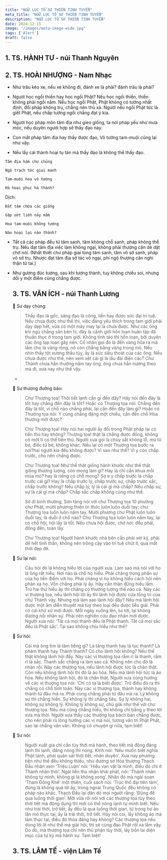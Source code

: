 ```yaml
---
title: "NGỮ LỤC TỔ SƯ THIỀN TINH TUYỂN"
meta_title: "NGỮ LỤC TỔ SƯ THIỀN TINH TUYỂN"
description: "NGỮ LỤC TỔ SƯ THIỀN TINH TUYỂN"
date: 2024-12-15
image: "/images/meta-image-wide.jpg"
tags: ['Alert']
draft: false
---
```


<div style="width: 50%; margin: auto">
  <Youtube client:load id="" title="" />
</div>

<div>

  ## 1. TS. HÀNH TƯ - núi Thanh Nguyên

  ## 2. TS. HOÀI NHƯỢNG - Nam Nhạc

- Như trâu kéo xe, nếu xe không đi, đánh xe là phải? đánh trâu là phải?

- Ngươi học ngồi thiền hay học ngồi Phật? Nếu học ngồi thiền, thiền không phải ngồi nằm.
  Nếu học ngồi Phật, Phật không có tướng nhất định, đối pháp không trụ, chẳng nên thủ xả.
  Ngươi nếu ngồi Phật tức là giết Phật, nếu chấp tướng ngồi chẳng đạt ý kia.

- Ngươi học pháp môn tâm địa như gieo giống, ta nói pháp yếu như mưa móc, nếu duyên ngươi hợp sẽ thấy đạo này.

- Con mắt pháp tâm địa hay thấy được đạo, Vô tướng tam-muội cũng lại như vậy.

- Nếu lấy cái thành hoại tụ tán mà thấy đạo là không thể thấy đạo.

```
Tâm địa hàm chư chủng

Ngộ trạch tức giai manh

Tam-muội hoa vô tướng

Hà hoại phục hà thành?
```

Dịch:

```
Đất tâm chứa các giống

Gặp ướt liền nảy mầm

Hoa tam-muội không tướng

Nào hoại lại nào thành?
```

- Tất cả các pháp đều từ tâm sanh, tâm không chỗ sanh, pháp không thể trụ. Nếu đạt tâm địa việc làm không ngại, không phải thượng căn dè dặt chớ nói.
  (Nhất thiết chư pháp giai tùng tâm sanh, tâm vô sở sanh, pháp vô sở trụ. Nhược đạt tâm địa sở tác vô ngại, phi ngộ thượng căn nghi thận từ tai.)

- Như gương đúc tượng, sau khi tượng thành, tuy không chiếu soi, nhưng dối y một điểm cũng chẳng được.

  ## 3. TS. VĂN ÍCH - núi Thanh Lương

  📀 Sư dạy chúng:

  > Thấy đạo là gốc, sáng đạo là công, liền hay được sức đại trí tuệ.
  Nếu chưa được như thế thì, việc đáng yêu thích trong tam giới phải dạy dẹp hết, vừa có một mảy may lại là chưa được.
  Như các ông khi ngủ chẳng sân bèn hỉ, đây là cảnh giới hôn loạn huân tập đã thuần thục ở trong tam giới.
  Không tỉnh táo thì hỗn loạn, bởi duyên các ông tạp loạn gây nên.
  Cổ nhân gọi đó là đến vàng hóa ra mà lầm cho là vàng ròng, nó còn chẳng bằng vàng trong mỏ.
  Nếu nhìn thấy tột xương thấu tủy, ấy là sức siêu thoát của các ông.
  Nếu chưa được như thế, nên xem xét cái gì là lầu đài điện các?
  Chư Thánh chưa hẳn thường nắm tay ông, ông chưa hẳn nương theo mà đi, xưa nay như thế vậy.

  *

  📀 Sư thượng đường bảo:

  > Chư Thượng tọa! Thời tiết lạnh cần gì đến đây? Hãy nói đến đây là tốt hay chẳng đến đây là tốt?
  Hoặc có Thượng tọa nói: Chẳng đến đây là tốt, vì chỗ nào chẳng phải, lại cần đến đây làm gì?
  Hoặc có Thượng tọa nói: Y cũng chẳng đặng một chiều, cần đến chỗ Hòa thượng mới được?
  >
  > Chư Thượng tọa! Hãy nói hai người ấy đối trong Phật pháp lại có tiến thú hay không?
  Thượng tọa! thật là chẳng được đồng, không có một tí có thể tiến thú.
  Người xưa gọi là chùy sắt không lỗ, mù từ bé, điếc từ bé, không khác.
  Nếu lại có một Thượng tọa bước ra nói?hai người kia đều không được?
  Vì sao như thế? Vì y còn chấp trước, cho nên chẳng được.
  >
  > Chư Thượng tọa! Như thế thật giống hành khước như thế thật giống thương lượng, còn mong làm gì?
  Hay là chỉ cần khua môi múa mỏ? hay là riêng có chỗ mong?
  Sợ e y chấp trước là chấp trước cái gì? Hay là chấp trước lý, chấp trước sự, chấp trước sắc, chấp trước không? Nếu chấp lý, lý là cái gì mà chấp?
  Nếu chấp sự, sự là cái gì mà chấp? Chấp sắc chấp không cũng như thế.
  >
  > Sở dĩ bình thường, Sơn tăng nói với chư Thượng tọa 10 phương chư Phật, mười phương thiện tri thức luôn luôn duỗi tay; chư Thượng tọa luôn luôn nắm tay.
  Mười phương chư Phật luôn luôn duỗi tay, là duỗi ở chỗ nào?
  Chư Thượng tọa luôn luôn nắm tay, lại có chỗ hội, hội lấy là tốt.
  Nếu chưa hội được, chớ nói: đều phải, đồng đến, toàn lấy.
  >
  > Chư Thượng tọa! Người hành khước nhà bên cần phải xét kỹ, phải để hết tinh thần, không nên trông cậy vào trí tuệ chút ít, qua mất thời đẹp đẽ.

  📀 Sư lại nói:

  > Câu hỏi đó là không hiểu lời của người xưa. Làm sao mà nói với họ là ông rất hiểu.
  Nơi nào là chỗ họ hiểu. Phải chăng trong phần sự của họ liền điểm với họ.
  Phải chăng vì họ không hiểu cách hỏi nên phản xạ họ. Vốn chẳng phải lý ấy. Hãy cẩn thận đừng hiểu lầm.
  Trừ hai thứ hiểu ấy thì chẳng có thương lượng thế nào cả.
  Này các vị thượng tọa, nếu lãnh hội lời ấy thì lãnh hội được cửa tổng trì của chư Thánh vậy.
  Nhưng mà làm sao lãnh hội đây? Nếu mà lãnh hội được một âm diễn thuyết mà tùy theo loại đều được liễu giải.
  Phải có cái khứ xứ mới được. Mỗi ngày xuống lên, lui tới, lại không đương nổi nhân sự.
  Phải nên nghiên cứu đạo nhãn mới được. Người xưa nói: ‘Tất cả mọi thanh đều là Phật thanh. Tất cả mọi sắc đều là Phật sắc’.
  Tại sao không chịu hiểu như thế?

  📀 Sư hỏi:

  > Cái mà ông tìm là tâm tiếng gì? Là tăng thanh hay là tục thanh? Là phàm thanh hay Thánh thanh? Có cho lãnh hội không?
  Nếu thế thật không lãnh hội đấy. Này các vị thượng tọa rầm rĩ là thanh, rầm rĩ là sắc.
  Thanh sắc chẳng ra làm sao cả. Không nên cho đó là nhàn rỗi.
  Này các thượng tọa, nếu lãnh hội được tức là chân thật. Còn nếu không lãnh hội thì đó là ảo hóa.
  Nếu mà lãnh hội tức là ảo hóa. Nếu không lãnh hội, đó là chân thật.
  Người xưa cũng hướng về các vị thượng tọa nói: ‘Chỉ có ta là biết được’. Trừ điều đó ra thì chẳng có chỗ tính toán.
  Này các vị thượng tọa, thành hay không thành từ đâu mà ra. Phải cùng chẳng phải từ đâu mà ra. Lý không sự thì chẳng hiển.
  Sự không lý thì chẳng tiêu. Sự lý không hai, không sự không lý. Không lý không sự, chú giải như thế với chư thượng tọa.
  Nếu mà cũng chẳng hiểu, thì không chi bằng y theo lời xưa mà thôi.
  Người xưa thấy các thượng tọa bách ban chẳng được, cho nên phải rủ lòng hướng các vị mà nói, tương văn trì Phật Phật, sao lại chẳng văn văn.
  Không có chuyện gì nữa, tạm biệt!

  📀 Sư nói:

  > Người xuất gia chỉ cần tùy thời mà hành, theo tiết mà động đáng lạnh thì lạnh, đáng nóng thì nóng.
  Kinh nói: ‘Nếu muốn biết nghĩa Phật tánh, phải quán sát thời tiết, nhân duyên’.
  Xưa nay phương tiện như thế đều không thiếu, như đương sơ Hòa thượng Thạch Đầu nhân xem ‘Triệu Luận’ nói: ‘Hiểu vạn vật là mình, điều đó chỉ ở Thánh nhân thôi’.
  Ngài liền thọ nhận khải phát, nói: ‘Thánh nhân không tự mình, không gì là không xong’.
  Nhân đó mà ngài soạn ‘Tham Đồng Khế’ một thiên, cuối sách nói: ‘Trúc thổ đại tiên tâm’, đúng là không quá lời ấy, trong ngoài Trung Quốc đều không có pháp nào khác.
  Thạch Đầu lại dặn dò mọi người rằng: ‘Đừng để qua luống thời gian’.
  Mới vừa rồi nói với các thượng tọa tùy theo thời tiết mà động dụng thì mới có thể nóng lạnh tự mình biết.
  Nếu như trái thời, trở tiết, ấy đều là qua luống thời gian, từ trong hư ảo lặn mò thực tại, ấy là trái thời, trở tiết.
  Hãy nói coi, lấy không ảo mà làm thực tại, điều đó thỏa đáng hay không?
  Các thượng tọa nếu dùng lời lẽ như thế mà giải hội, thì sẽ cùng đạo Phật rời xa lắm vậy.
  Do đó, mà thượng tọa chỉ nên thủ phận tùy thời, lấy bổn lai diện mục của tự kỷ mà hành sự.
  Tạm biệt!

  ## 3. TS. LÂM TẾ - viện Lâm Tế



</div>

